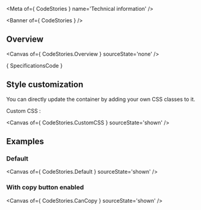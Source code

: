 
<Meta of={ CodeStories } name='Technical information' />

<Banner of={ CodeStories } />

## Overview

<Canvas of={ CodeStories.Overview } sourceState='none' />

<Markdown>{ SpecificationsCode }</Markdown>

## Style customization

You can directly update the container by adding your own CSS classes to it.

Custom CSS :

<Canvas of={ CodeStories.CustomCSS } sourceState='shown' />

## Examples

### Default

<Canvas of={ CodeStories.Default } sourceState='shown' />

### With copy button enabled
<Canvas of={ CodeStories.CanCopy } sourceState='shown' />
